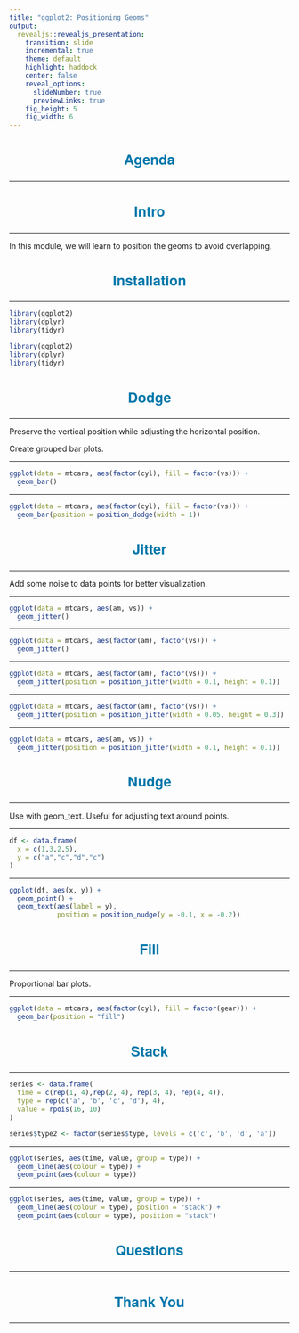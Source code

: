 ```yaml
---
title: "ggplot2: Positioning Geoms"
output: 
  revealjs::revealjs_presentation:
    transition: slide
    incremental: true
    theme: default
    highlight: haddock
    center: false
    reveal_options:
      slideNumber: true
      previewLinks: true
    fig_height: 5
    fig_width: 6
---
```


<style type="text/css">
    .reveal p img {
    align: middle;
  }
  .reveal p {
    text-align: left;
    font-size: 20px;
  }
  .reveal body:after {
    content: url(handshake.png);
    position: fixed;
    bottom: 3.5em;
    left: 3.5em;
    box-shadow: 5px 5px 10px #000; 
  }
  .reveal hr {
    border-color: #0077aa;
  }
  .reveal h1, h2, h3, h4, h5, h6 {
    text-transform: capitalize;
    text-align: center;
    color: #0077aa;
    font-family: 'Helvetica Neue';
    font-size: 25px;
  }
  .reveal h1 {
    font-size: 24px;
  }
  .reveal ul {
    display: block;
  }
  .reveal ul li {
    color: #3c3c3c; 
    /* set color of list item text */
    list-style: none; 
  }
  .reveal p img {
    align: middle;
  }
  .reveal ul li::before {
      color: #006b6e;  
      /* color of bullet or square */
      content: "\2022"; 
      /* Unicode of character to precede the list item */
      font-size: 1em; 
      /* em or %*/ 
      padding-right: 1.1225em; 
      /* use em*/
      position: relative;
      top: 0em; 
      /* use em or % */
  }
  .reveal ul {
    line-height:150%
  }
  .reveal .fragment {
    font-size: 20px;
  }
  .reveal ol {
    display: block;
  }
</style>

## Agenda

<hr>

## Intro

<hr>

In this module, we will learn to position the geoms to avoid overlapping.

## Installation

<hr>

```r
library(ggplot2)
library(dplyr)
library(tidyr)
```

```r
library(ggplot2)
library(dplyr)
library(tidyr)
```

## Dodge

<hr>

Preserve the vertical position while adjusting the horizontal position.

Create grouped bar plots.

----

```r
ggplot(data = mtcars, aes(factor(cyl), fill = factor(vs))) +
  geom_bar()
```

----

```r
ggplot(data = mtcars, aes(factor(cyl), fill = factor(vs))) +
  geom_bar(position = position_dodge(width = 1))
```

## Jitter

<hr>

Add some noise to data points for better visualization.

----

```r
ggplot(data = mtcars, aes(am, vs)) +
  geom_jitter()
```

----

```r
ggplot(data = mtcars, aes(factor(am), factor(vs))) +
  geom_jitter()
```

----

```r
ggplot(data = mtcars, aes(factor(am), factor(vs))) +
  geom_jitter(position = position_jitter(width = 0.1, height = 0.1))
```

----

```r
ggplot(data = mtcars, aes(factor(am), factor(vs))) +
  geom_jitter(position = position_jitter(width = 0.05, height = 0.3))
```

----

```r
ggplot(data = mtcars, aes(am, vs)) +
  geom_jitter(position = position_jitter(width = 0.1, height = 0.1))
```

## Nudge

<hr>

Use with geom_text. Useful for adjusting text around points.

----

```r
df <- data.frame(
  x = c(1,3,2,5),
  y = c("a","c","d","c")
)
```

----

```r
ggplot(df, aes(x, y)) +
  geom_point() +
  geom_text(aes(label = y),
            position = position_nudge(y = -0.1, x = -0.2))
```

## Fill

<hr>

Proportional bar plots.

----

```r
ggplot(data = mtcars, aes(factor(cyl), fill = factor(gear))) +
  geom_bar(position = "fill")
```

## Stack

<hr>

```r
series <- data.frame(
  time = c(rep(1, 4),rep(2, 4), rep(3, 4), rep(4, 4)),
  type = rep(c('a', 'b', 'c', 'd'), 4),
  value = rpois(16, 10)
)

series$type2 <- factor(series$type, levels = c('c', 'b', 'd', 'a'))
```

----

```r
ggplot(series, aes(time, value, group = type)) +
  geom_line(aes(colour = type)) +
  geom_point(aes(colour = type))
```

----

```r
ggplot(series, aes(time, value, group = type)) +
  geom_line(aes(colour = type), position = "stack") +
  geom_point(aes(colour = type), position = "stack")
```

## Questions

<hr>

## Thank You

<hr>